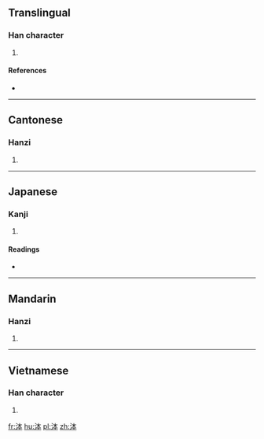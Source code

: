 ==Translingual==

===Han character===
{{Han char|rn=85|rad=水|as=05|sn=8|four=3513<sub>0</sub>|canj=水木一 (EDM)}}

# {{defn|Han|sort=水05}}

====References====
* {{Han ref|kx=0616.010|dkj=17280|dj=1009.150|hdz=31581.030|uh=6CCD|ud=27853|bh=CD49|bd=52553}}

----

==Cantonese==

===Hanzi===
{{yue-hanzi|jyut=ban<sup>1</sup>|y=ban<sup>1</sup>}}

# {{defn|lang=yue|sort=水05}}

----

==Japanese==

===Kanji===
{{ja-kanji|grade=|rs=水05}}

# {{defn|lang=ja|sort=水05}}

====Readings====
* {{ja-readings|on=[[ほん]] (hon), [[ぼん]] (bon)|kun=}}

----

==Mandarin==

===Hanzi===
{{cmn-hanzi|pin=[[bēn]] ([[ben1]]), [[yōu]] ([[you1]])|wg=pen<sup>1</sup>, yu<sup>1</sup>}}

# {{defn|lang=cmn|sort=水05}}

----

==Vietnamese==

===Han character===
{{vi-hantu|bẩn|rs=水05}}

# {{defn|lang=vi}}

[[fr:泍]]
[[hu:泍]]
[[pl:泍]]
[[zh:泍]]